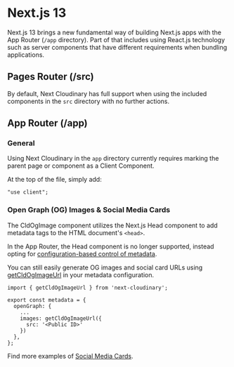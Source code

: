 


<Head>
  <title>Next.js 13 - Next Cloudinary</title>
  <meta name="og:title" content="Using Next Cloudinary with Next.js 13" />
  <meta name="og:url" content={`https://next.cloudinary.dev/responsive-images`} />
</Head>

<OgImage
  title="Next.js 13"
  twitterTitle="Using Next Cloudinary with Next.js 13"
/>

# Next.js 13

Next.js 13 brings a new fundamental way of building Next.js apps with the App Router (`/app` directory). Part of that includes using React.js technology such as server components that have different requirements when bundling applications.

## Pages Router (/src)

By default, Next Cloudinary has full support when using the included components in the `src` directory with no further actions.

## App Router (/app)

### General

Using Next Cloudinary in the `app` directory currently requires marking the parent page or component as a Client Component.

At the top of the file, simply add:

```
"use client";
```

### Open Graph (OG) Images & Social Media Cards

The CldOgImage component utilizes the Next.js Head component to add metadata tags to the HTML document's `<head>`.

In the App Router, the Head component is no longer supported, instead opting for [configuration-based control of metadata](https://nextjs.org/docs/app/building-your-application/optimizing/metadata).

You can still easily generate OG images and social card URLs using [getCldOgImageUrl](/getcldogimageurl/basic-usage) in your metadata configuration.

```
import { getCldOgImageUrl } from 'next-cloudinary';

export const metadata = {
  openGraph: {
    ...
    images: getCldOgImageUrl({
      src: '<Public ID>'
    })
  },
};
```

Find more examples of [Social Media Cards](/guides/social-media-card).